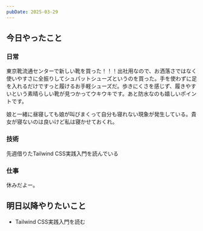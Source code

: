 ```yaml
---
pubDate: 2025-03-29
---
```



## 今日やったこと

### 日常

東京靴流通センターで新しい靴を買った！！！出社用なので、お洒落さではなく使いやすさに全振りしてシュパットシューズというのを買った。手を使わずに足を入れるだけですっと履けるお手軽シューズだ。歩きにくさを感じず、履きやすいという素晴らしい靴が見つかってウキウキです。あと防水なのも嬉しいポイントです。

娘と一緒に昼寝しても娘が叫びまくって自分も寝れない現象が発生している。貴女が寝ないのは良いけど私は寝かせておくれ。


### 技術

先週借りたTailwind CSS実践入門を読んでいる

### 仕事

休みだよー。

## 明日以降やりたいこと

- Tailwind CSS実践入門を読む
